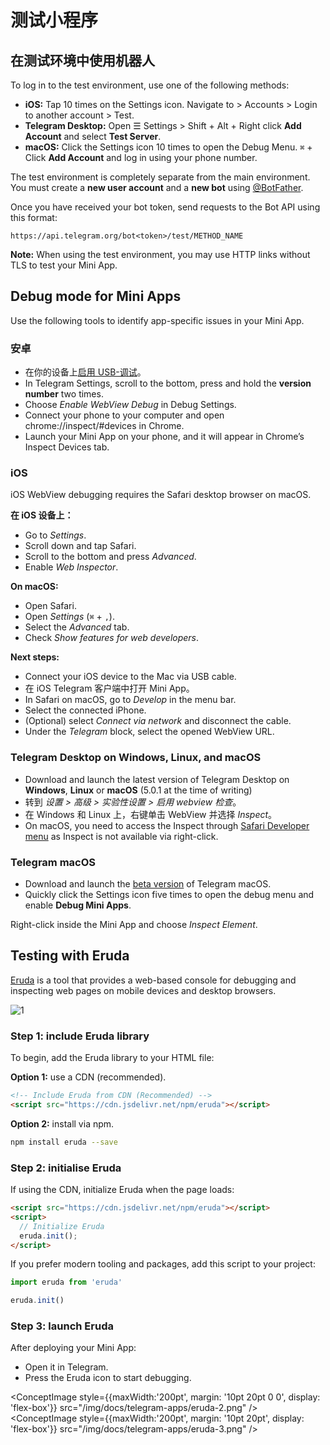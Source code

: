 

# 测试小程序

## 在测试环境中使用机器人

To log in to the test environment, use one of the following methods:

- **iOS:** Tap 10 times on the Settings icon. Navigate to > Accounts > Login to another account > Test.
- **Telegram Desktop:** Open ☰ Settings > Shift + Alt + Right click **Add Account** and select **Test Server**.
- **macOS:** Click the Settings icon 10 times to open the Debug Menu. `⌘` + Click **Add Account** and log in using your phone number.

The test environment is completely separate from the main environment. You must create a **new user account** and a **new bot** using [@BotFather](https://t.me/BotFather).

Once you have received your bot token, send requests to the Bot API using this format:

`https://api.telegram.org/bot<token>/test/METHOD_NAME`

**Note:** When using the test environment, you may use HTTP links without TLS to test your Mini App.

## Debug mode for Mini Apps

Use the following tools to identify app-specific issues in your Mini App.

### 安卓

- 在你的设备上[启用 USB-调试](https://developer.chrome.com/docs/devtools/remote-debugging/)。
- In Telegram Settings, scroll to the bottom, press and hold the **version number** two times.
- Choose _Enable WebView Debug_ in Debug Settings.
- Connect your phone to your computer and open chrome://inspect/#devices in Chrome.
- Launch your Mini App on your phone, and it will appear in Chrome’s Inspect Devices tab.

### iOS

iOS WebView debugging requires the Safari desktop browser on macOS.

**在 iOS 设备上：**

- Go to _Settings_.
- Scroll down and tap Safari.
- Scroll to the bottom and press _Advanced_.
- Enable _Web Inspector_.

**On macOS:**

- Open Safari.
- Open _Settings_ (`⌘` + `,`).
- Select the _Advanced_ tab.
- Check _Show features for web developers_.

**Next steps:**

- Connect your iOS device to the Mac via USB cable.
- 在 iOS Telegram 客户端中打开 Mini App。
- In Safari on macOS, go to _Develop_ in the menu bar.
- Select the connected iPhone.
- (Optional) select _Connect via network_ and disconnect the cable.
- Under the _Telegram_ block, select the opened WebView URL.

### Telegram Desktop on Windows, Linux, and macOS

- Download and launch the latest version of Telegram Desktop on **Windows**, **Linux** or **macOS** (5.0.1 at the time of writing)
- 转到 _设置 > 高级 > 实验性设置 > 启用 webview 检查_。
- 在 Windows 和 Linux 上，右键单击 WebView 并选择 _Inspect_。
- On macOS, you need to access the Inspect through [Safari Developer menu](https://support.apple.com/en-gb/guide/safari/sfri20948/mac) as Inspect is not available via right-click.

### Telegram macOS

- Download and launch the [beta version](https://telegram.org/dl/macos/beta) of Telegram macOS.
- Quickly click the Settings icon five times to open the debug menu and enable **Debug Mini Apps**.

Right-click inside the Mini App and choose _Inspect Element_.

## Testing with Eruda

[Eruda](https://github.com/liriliri/eruda) is a tool that provides a web-based console for debugging and inspecting web pages on mobile devices and desktop browsers.

![1](/img/docs/telegram-apps/eruda-1.png)

### Step 1: include Eruda library

To begin, add the Eruda library to your HTML file:

**Option 1:** use a CDN (recommended).

```html
<!-- Include Eruda from CDN (Recommended) -->
<script src="https://cdn.jsdelivr.net/npm/eruda"></script>
```

**Option 2:** install via npm.

```bash npm2yarn
npm install eruda --save
```

### Step 2: initialise Eruda

If using the CDN, initialize Eruda when the page loads:

```html
<script src="https://cdn.jsdelivr.net/npm/eruda"></script>
<script>
  // Initialize Eruda
  eruda.init();
</script>

```

If you prefer modern tooling and packages, add this script to your project:

```jsx
import eruda from 'eruda'

eruda.init()
```

### Step 3: launch Eruda

After deploying your Mini App:

- Open it in Telegram.
- Press the Eruda icon to start debugging.

<ConceptImage style={{maxWidth:'200pt', margin: '10pt 20pt 0 0', display: 'flex-box'}} src="/img/docs/telegram-apps/eruda-2.png" />
<ConceptImage style={{maxWidth:'200pt', margin: '10pt 20pt', display: 'flex-box'}}  src="/img/docs/telegram-apps/eruda-3.png" />

<Feedback />
